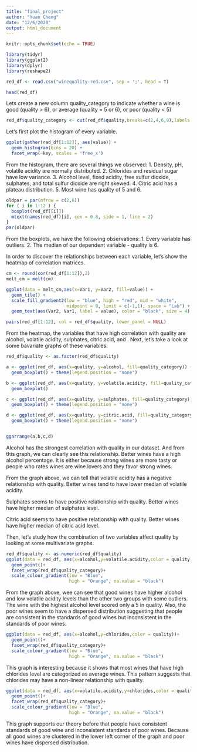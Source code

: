 ```yaml
---
title: "final_project"
author: "Yuan Cheng"
date: "12/6/2020"
output: html_document
---
```


```r
knitr::opts_chunk$set(echo = TRUE)
```

```r
library(tidyr)
library(ggplot2)
library(dplyr)
library(reshape2)

red_df <- read.csv("winequality-red.csv", sep = ';', head = T)

head(red_df)

```

Lets create a new column quality_category to indicate whether a wine is good (quality > 6), or average (quality = 5 or 6), or poor (quality < 5)

```r
red_df$quality_category <- cut(red_df$quality,breaks=c(2,4,6,9),labels = c('poor','average','good'))
```


Let's first plot the histogram of every variable.

```r
ggplot(gather(red_df[1:12]), aes(value)) + 
  geom_histogram(bins = 20) + 
  facet_wrap(~key, scales = 'free_x')
```

From the histogram, there are several things we observed:
1. Density, pH, volatile acidity are normally distributed.
2. Chlorides and residual sugar have low variance.
3. Alcohol level, fixed acidity, free sulfur dioxide, sulphates, and total sulfur dioxide are right skewed.
4. Citric acid has a plateau distribution.
5. Most wine has quality of 5 and 6.

```r
oldpar = par(mfrow = c(2,6))
for ( i in 1:12 ) {
  boxplot(red_df[[i]])
  mtext(names(red_df)[i], cex = 0.8, side = 1, line = 2)
}
par(oldpar)
```

From the boxplots, we have the following observations:
1. Every variable has outliers.
2. The median of our dependent variable - quality is 6.


In order to discover the relationships between each variable, let's show the heatmap of correlation matrices.

```r
cm <- round(cor(red_df[1:12]),2)
melt_cm = melt(cm)

ggplot(data = melt_cm,aes(x=Var1, y=Var2, fill=value)) + 
  geom_tile() +
  scale_fill_gradient2(low = "blue", high = "red", mid = "white", 
                       midpoint = 0, limit = c(-1,1), space = "Lab") +
  geom_text(aes(Var2, Var1, label = value), color = "black", size = 4)
```


```r
pairs(red_df[1:12], col = red_df$quality, lower_panel = NULL)
```

From the heatmap, the variables that have high correlation with quality are alcohol, volatile acidity, sulphates,  citric acid, and .
Next, let's take a look at some bavariate graphs of these variables.



```r
red_df$quality <- as.factor(red_df$quality)

a <- ggplot(red_df, aes(x=quality, y=alcohol, fill=quality_category)) + 
  geom_boxplot() + theme(legend.position = "none")

b <- ggplot(red_df, aes(x=quality, y=volatile.acidity, fill=quality_category)) + 
  geom_boxplot() 

c <- ggplot(red_df, aes(x=quality, y=sulphates, fill=quality_category)) + 
  geom_boxplot() + theme(legend.position = "none")

d <- ggplot(red_df, aes(x=quality, y=citric.acid, fill=quality_category)) + 
  geom_boxplot() + theme(legend.position = "none")


ggarrange(a,b,c,d)
```

Alcohol has the strongest correlation with quality in our dataset. And from this graph, we can clearly see this relationship. Better wines have a high alcohol percentage. It is either because strong wines are more tasty or people who rates wines are wine lovers and they favor strong wines.


From the graph above, we can tell that volatile acidity has a negative relationship with quality. Better wines tend to have lower median of volatile acidity.

Sulphates seems to have positive relationship with quality. Better wines have higher median of sulphates level.

Citric acid seems to have positive relationship with quality. Better wines have higher median of citric acid level.

Then, let's study how the combination of two variables affect quality by looking at some multivariate graphs.

```r
red_df$quality <- as.numeric(red_df$quality)
ggplot(data = red_df, aes(x=alcohol,y=volatile.acidity,color = quality))+
  geom_point()+
  facet_wrap(red_df$quality_category)+
  scale_colour_gradient(low = "Blue",
                        high = "Orange", na.value = "black")

```

From the graph above, wee can see that good wines have higher alcohol and low volatile acidity levels than the other two groups with some outliers. The wine with the highest alcohol level scored only a 5 in quality.
Also, the poor wines seem to have a dispersed distribution suggesting that people are consistent in the standards of good wines but inconsistent in the standards of poor wines.

```r
ggplot(data = red_df, aes(x=alcohol,y=chlorides,color = quality))+
  geom_point()+
  facet_wrap(red_df$quality_category)+
  scale_colour_gradient(low = "Blue",
                        high = "Orange", na.value = "black")
```

This graph is interesting because it shows that most wines that have high chlorides level are categorized as average wines. This pattern suggests that chlorides may have a non-linear relationship with quality.

```r
ggplot(data = red_df, aes(x=volatile.acidity,y=chlorides,color = quality))+
  geom_point()+
  facet_wrap(red_df$quality_category)+
  scale_colour_gradient(low = "Blue",
                        high = "Orange", na.value = "black")
```

This graph supports our theory before that people have consistent standards of good wine and inconsistent standards of poor wines. Because all good wines are clustered in the lower left corner of the graph and poor wines have dispersed distribution.
